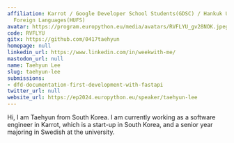 ```yaml
---
affiliation: Karrot / Google Developer School Students(GDSC) / Hankuk University of
  Foreign Languages(HUFS)
avatar: https://program.europython.eu/media/avatars/RVFLYU_gv28NOK.jpeg
code: RVFLYU
gitx: https://github.com/0417taehyun
homepage: null
linkedin_url: https://www.linkedin.com/in/weekwith-me/
mastodon_url: null
name: Taehyun Lee
slug: taehyun-lee
submissions:
- dfd-documentation-first-development-with-fastapi
twitter_url: null
website_url: https://ep2024.europython.eu/speaker/taehyun-lee
---
```


Hi, I am Taehyun from South Korea. I am currently working as a software engineer in Karrot, which is a start-up in South Korea, and a senior year majoring in Swedish at the university.

